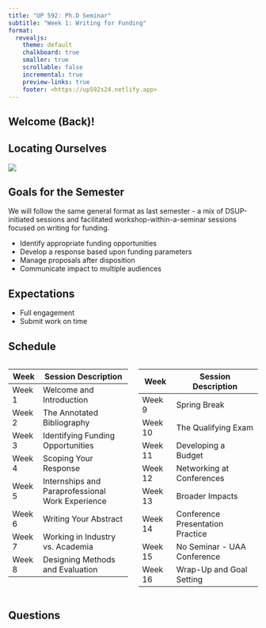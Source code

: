 ```yaml
---
title: "UP 592: Ph.D Seminar"
subtitle: "Week 1: Writing for Funding"
format: 
  revealjs:
    theme: default
    chalkboard: true
    smaller: true
    scrollable: false
    incremental: true
    preview-links: true
    footer: <https://up592s24.netlify.app>
---
```


## Welcome (Back)!

## Locating Ourselves

![](images/workshop_sequence.png)

## Goals for the Semester

We will follow the same general format as last semester - a mix of DSUP-initiated sessions and facilitated workshop-within-a-seminar sessions focused on writing for funding.

-   Identify appropriate funding opportunities
-   Develop a response based upon funding parameters
-   Manage proposals after disposition
-   Communicate impact to multiple audiences

## Expectations

-   Full engagement
-   Submit work on time

## Schedule {.center}

::: columns
::: {.column width="50%"}
| Week   | Session Description                              |
|--------|--------------------------------------------------|
| Week 1 | Welcome and Introduction                         |
| Week 2 | The Annotated Bibliography                       |
| Week 3 | Identifying Funding Opportunities                |
| Week 4 | Scoping Your Response                            |
| Week 5 | Internships and Paraprofessional Work Experience |
| Week 6 | Writing Your Abstract                            |
| Week 7 | Working in Industry vs. Academia                 |
| Week 8 | Designing Methods and Evaluation                 |
:::

::: {.column width="50%"}
| Week    | Session Description              |
|---------|----------------------------------|
| Week 9  | Spring Break                     |
| Week 10 | The Qualifying Exam              |
| Week 11 | Developing a Budget              |
| Week 12 | Networking at Conferences        |
| Week 13 | Broader Impacts                  |
| Week 14 | Conference Presentation Practice |
| Week 15 | No Seminar - UAA Conference      |
| Week 16 | Wrap-Up and Goal Setting         |
:::
:::

## Questions
